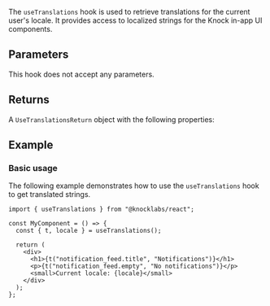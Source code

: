The `useTranslations` hook is used to retrieve translations for the current user's locale. It provides access to localized strings for the Knock in-app UI components.

## Parameters

This hook does not accept any parameters.

## Returns

A `UseTranslationsReturn` object with the following properties:

<Attributes>
  <Attribute
    name="t"
    type="(key: string, defaultValue?: string) => string"
    description="Translation function that returns the translated string for the given key."
  />
  <Attribute
    name="locale"
    type="string"
    description="The current locale being used."
  />
</Attributes>

## Example

### Basic usage

The following example demonstrates how to use the `useTranslations` hook to get translated strings.

```tsx
import { useTranslations } from "@knocklabs/react";

const MyComponent = () => {
  const { t, locale } = useTranslations();

  return (
    <div>
      <h1>{t("notification_feed.title", "Notifications")}</h1>
      <p>{t("notification_feed.empty", "No notifications")}</p>
      <small>Current locale: {locale}</small>
    </div>
  );
};
```
